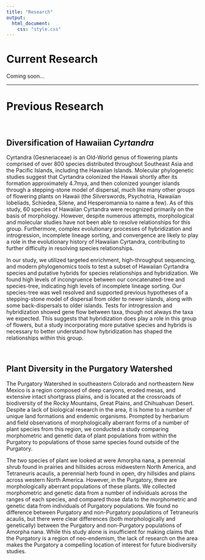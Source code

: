 ```yaml
---
title: "Research"
output: 
  html_document:
    css: "style.css"
---
```

# Current Research

Coming soon...

<hr>
# Previous Research

<br>

## Diversification of Hawaiian _Cyrtandra_

Cyrtandra (Gesneriaceae) is an Old-World genus of flowering plants comprised of over 800 species distributed throughout Southeast Asia and the Pacific Islands, including the Hawaiian Islands. Molecular phylogenetic studies suggest that Cyrtandra colonized the Hawaii shortly after its formation approximately 4.7mya, and then colonized younger islands through a stepping-stone model of dispersal, much like many other groups of flowering plants on Hawaii (the Silverswords, Psychotria, Hawaiian lobeliads, Schiedea, Silene, and Hesperomannia to name a few). As of this study, 60 species of Hawaiian Cyrtandra were recognized primarily on the basis of morphology. However, despite numerous attempts, morphological and molecular studies have not been able to resolve relationships for this group. Furthermore, complex evolutionary processes of hybridization and introgression, incomplete lineage sorting, and convergence are likely to play a role in the evolutionary history of Hawaiian Cyrtandra, contributing to further difficulty in resolving species relationships. 

In our study, we utilized targeted enrichment, high-throughput sequencing, and modern phylogenomics tools to test a subset of Hawaiian Cyrtandra species and putative hybrids for species relationships and hybridization. We found high levels of incongruence between our concatenated-tree and species-tree, indicating high levels of incomplete lineage sorting. Our species-tree was well resolved and supported previous hypotheses of a stepping-stone model of dispersal from older to newer islands, along with some back-dispersals to older islands. Tests for introgression and hybridization showed gene flow between taxa, though not always the taxa we expected. This suggests that hybridization does play a role in this group of flowers, but a study incorporating more putative species and hybrids is necessary to better understand how hybridization has shaped the relationships within this group.

<br>

## Plant Diversity in the Purgatory Watershed

The Purgatory Watershed in southeastern Colorado and northeastern New Mexico is a region composed of deep canyons, eroded mesas, and extensive intact shortgrass plains, and is located at the crossroads of biodiversity of the Rocky Mountains, Great Plains, and Chihuahuan Desert.  Despite a lack of biological research in the area, it is home to a number of unique land formations and endemic organisms. Prompted by herbarium and field observations of morphologically aberrant forms of a number of plant species from this region, we conducted a study comparing morphometric and genetic data of plant populations from within the Purgatory to populations of those same species found outside of the Purgatory.

The two species of plant we looked at were Amorpha nana, a perennial shrub found in prairies and hillsides across midwestern North America, and Tetraneuris acaulis, a perennial herb found in open, dry hillsides and plains across western North America. However, in the Purgatory, there are morphologically aberrant populations of these plants. We collected morphometric and genetic data from a number of individuals across the ranges of each species, and compared those data to the morphometric and genetic data from individuals of Purgatory populations. We found no difference between Purgatory and non-Purgatory populations of Tetraneuris acaulis, but there were clear differences (both morphologically and genetically) between the Purgatory and non-Purgatory populations of Amorpha nana. While this study alone is insufficient for making claims that the Purgatory is a region of neo-endemism, the lack of research on the area makes the Purgatory a compelling location of interest for future biodiversity studies.
